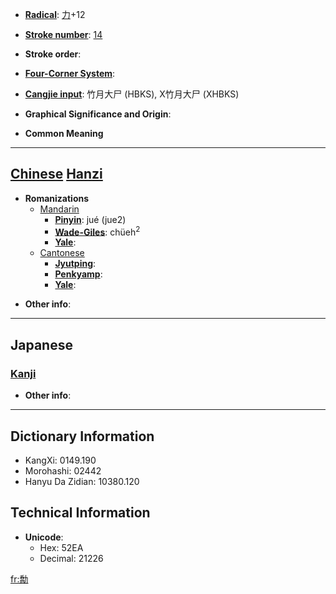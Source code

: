 * '''[[Wiktionary:Chinese radical index| Radical]]''': [[Wiktionary:Chinese radical index 力|力]]+12

* '''[[Wiktionary:Chinese total strokes index|Stroke number]]''': [[Wiktionary:Chinese total strokes index 14|14]]

* '''Stroke order''': 

* '''[[Wiktionary:Chinese four corner index|Four-Corner System]]''': 

* '''[[Wiktionary:Chinese Cangjie index|Cangjie input]]''': 竹月大尸 (HBKS), X竹月大尸 (XHBKS)

* '''Graphical Significance and Origin''': 

* '''Common Meaning'''

----

== [[Chinese]] [[Hanzi]] ==

* '''Romanizations'''
** [[Mandarin]]
*** '''[[Pinyin]]''': jué (jue2)
*** '''[[Wade-Giles]]''': chüeh<sup>2</sup>
*** '''[[Yale]]''': 
**[[Cantonese]]
***'''[[Jyutping]]''':
***'''[[Penkyamp]]''': 
***'''[[Yale]]''': 

* '''Other info''': 

----

==Japanese==
===[[Kanji]]===
{{kanji|on readings=[[きゃく]] (kyaku), [[がく]] (gaku)
|kun readings=[[すすむ]] (susumu)
}}

* '''Other info''':  

----

== Dictionary Information ==

* KangXi: 0149.190
* Morohashi: 02442
* Hanyu Da Zidian: 10380.120

== Technical Information ==

* '''Unicode''':
** Hex: 52EA
** Decimal: 21226

[[fr:勪]]